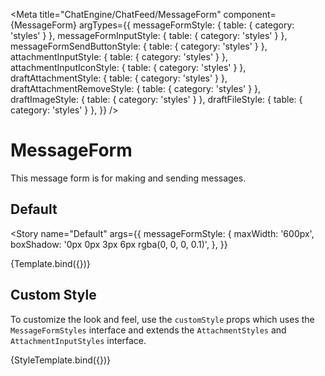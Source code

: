 
<Meta
  title="ChatEngine/ChatFeed/MessageForm"
  component={MessageForm}
  argTypes={{
    messageFormStyle: { table: { category: 'styles' } },
    messageFormInputStyle: { table: { category: 'styles' } },
    messageFormSendButtonStyle: { table: { category: 'styles' } },
    attachmentInputStyle: { table: { category: 'styles' } },
    attachmentInputIconStyle: { table: { category: 'styles' } },
    draftAttachmentStyle: { table: { category: 'styles' } },
    draftAttachmentRemoveStyle: { table: { category: 'styles' } },
    draftImageStyle: { table: { category: 'styles' } },
    draftFileStyle: { table: { category: 'styles' } },
  }}
/>


# MessageForm

This message form is for making and sending messages.

## Default

<Story
  name="Default"
  args={{
    messageFormStyle: {
      maxWidth: '600px',
      boxShadow: '0px 0px 3px 6px rgba(0, 0, 0, 0.1)',
    },
  }}
>
  {Template.bind({})}
</Story>

<ArgsTable story="Default" />

## Custom Style

To customize the look and feel, use the `customStyle` props which uses the `MessageFormStyles` interface and extends the `AttachmentStyles` and `AttachmentInputStyles` interface.


<Canvas>
  <Story
    name="Custom Style"
    args={{
      messageFormStyle: {
        maxWidth: '600px',
        border: '2px solid red',
      },
      messageFormInputStyle: { border: '2px solid green' },
      messageFormSendButtonStyle: { border: '2px solid blue' },
      draftAttachmentStyle: { border: '2px solid orange' },
      draftAttachmentRemoveStyle: { border: '2px solid purple' },
      attachmentInputStyle: { border: '2px solid yellow', padding: '6px 8px' },
      attachmentIconStyle: { border: '2px solid black' },
    }}
  >
    {StyleTemplate.bind({})}
  </Story>
</Canvas>
